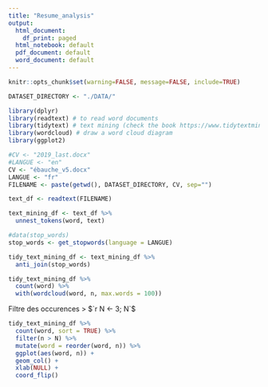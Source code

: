 ---
title: "Resume_analysis"
output:
  html_document:
    df_print: paged
  html_notebook: default
  pdf_document: default
  word_document: default
---

```{r}
knitr::opts_chunk$set(warning=FALSE, message=FALSE, include=TRUE)
```

```{r}
DATASET_DIRECTORY <- "./DATA/"
```

```{R, echo=FALSE, message=FALSE, warning=FALSE}
library(dplyr)
library(readtext) # to read word documents
library(tidytext) # text mining (check the book https://www.tidytextmining.com/sentiment.html)
library(wordcloud) # draw a word cloud diagram
library(ggplot2)
```

```{R}
#CV <- "2019_last.docx"
#LANGUE <- "en"
CV <- "ébauche_v5.docx"
LANGUE <- "fr"
FILENAME <- paste(getwd(), DATASET_DIRECTORY, CV, sep="")
```

```{R, echo=FALSE}
text_df <- readtext(FILENAME)
```

```{R, echo=FALSE}
text_mining_df <- text_df %>%
  unnest_tokens(word, text)
```

```{R, echo=FALSE}
#data(stop_words)
stop_words <- get_stopwords(language = LANGUE)

tidy_text_mining_df <- text_mining_df %>%
  anti_join(stop_words)
```

```{R, echo=FALSE}
tidy_text_mining_df %>%
  count(word) %>%
  with(wordcloud(word, n, max.words = 100))
```

Filtre des occurences > $`r N <- 3; N`$

```{R, echo=FALSE}
tidy_text_mining_df %>%
  count(word, sort = TRUE) %>%
  filter(n > N) %>%
  mutate(word = reorder(word, n)) %>%
  ggplot(aes(word, n)) +
  geom_col() +
  xlab(NULL) +
  coord_flip()
```